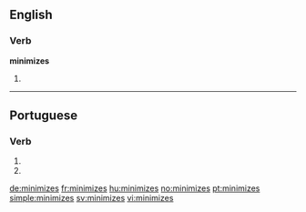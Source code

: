 ==English==

===Verb===
'''minimizes'''

# {{en-third-person singular of|minimize}}

----

==Portuguese==

===Verb===
{{pt-verb-form}}

# {{pt-verb form of|minimizar|ar|subjunctive|present|singular|second}}
# {{pt-verb form of|minimizar|ar|imperative|negative|singular|second}}

[[de:minimizes]]
[[fr:minimizes]]
[[hu:minimizes]]
[[no:minimizes]]
[[pt:minimizes]]
[[simple:minimizes]]
[[sv:minimizes]]
[[vi:minimizes]]